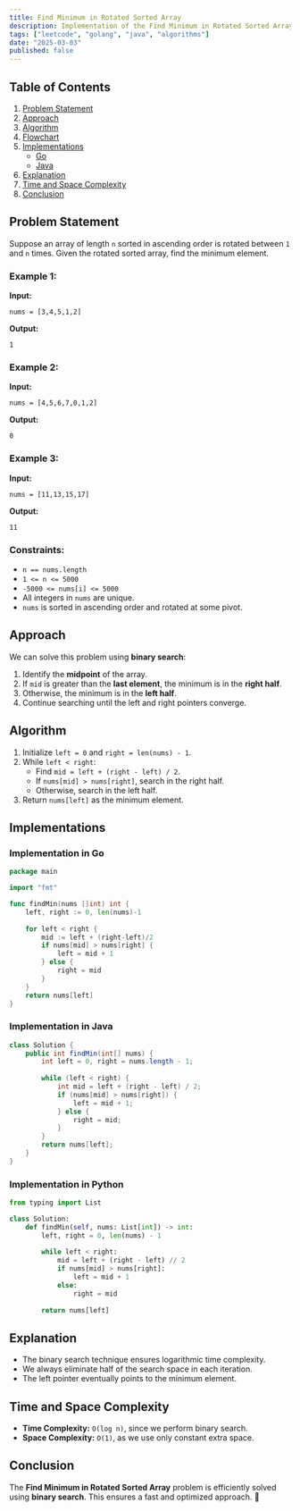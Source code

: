 ```yaml
---
title: Find Minimum in Rotated Sorted Array 
description: Implementation of the Find Minimum in Rotated Sorted Array algorithm with Go and Java.
tags: ["leetcode", "golang", "java", "algorithms"]
date: "2025-03-03"
published: false
---
```


## Table of Contents

1. [Problem Statement](#problem-statement)
2. [Approach](#approach)
3. [Algorithm](#algorithm)
4. [Flowchart](#flowchart)
5. [Implementations](#implementations)
   - [Go](#implementation-in-go)
   - [Java](#implementation-in-java)
6. [Explanation](#explanation)
7. [Time and Space Complexity](#time-and-space-complexity)
8. [Conclusion](#conclusion)

## Problem Statement

Suppose an array of length `n` sorted in ascending order is rotated between `1` and `n` times. Given the rotated sorted array, find the minimum element.

### Example 1:

**Input:**

```
nums = [3,4,5,1,2]
```

**Output:**

```
1
```

### Example 2:

**Input:**

```
nums = [4,5,6,7,0,1,2]
```

**Output:**

```
0
```

### Example 3:

**Input:**

```
nums = [11,13,15,17]
```

**Output:**

```
11
```

### Constraints:

- `n == nums.length`
- `1 <= n <= 5000`
- `-5000 <= nums[i] <= 5000`
- All integers in `nums` are unique.
- `nums` is sorted in ascending order and rotated at some pivot.

## Approach

We can solve this problem using **binary search**:

1. Identify the **midpoint** of the array.
2. If `mid` is greater than the **last element**, the minimum is in the **right half**.
3. Otherwise, the minimum is in the **left half**.
4. Continue searching until the left and right pointers converge.

## Algorithm

1. Initialize `left = 0` and `right = len(nums) - 1`.
2. While `left < right`:
   - Find `mid = left + (right - left) / 2`.
   - If `nums[mid] > nums[right]`, search in the right half.
   - Otherwise, search in the left half.
3. Return `nums[left]` as the minimum element.

## Implementations

### Implementation in Go

```go
package main

import "fmt"

func findMin(nums []int) int {
    left, right := 0, len(nums)-1
    
    for left < right {
        mid := left + (right-left)/2
        if nums[mid] > nums[right] {
            left = mid + 1
        } else {
            right = mid
        }
    }
    return nums[left]
}
```

### Implementation in Java

```java
class Solution {
    public int findMin(int[] nums) {
        int left = 0, right = nums.length - 1;
        
        while (left < right) {
            int mid = left + (right - left) / 2;
            if (nums[mid] > nums[right]) {
                left = mid + 1;
            } else {
                right = mid;
            }
        }
        return nums[left];
    }
}
```

### Implementation in Python

```python
from typing import List

class Solution:
    def findMin(self, nums: List[int]) -> int:
        left, right = 0, len(nums) - 1
        
        while left < right:
            mid = left + (right - left) // 2
            if nums[mid] > nums[right]:
                left = mid + 1
            else:
                right = mid
        
        return nums[left]
```


## Explanation

- The binary search technique ensures logarithmic time complexity.
- We always eliminate half of the search space in each iteration.
- The left pointer eventually points to the minimum element.

## Time and Space Complexity

- **Time Complexity:** `O(log n)`, since we perform binary search.
- **Space Complexity:** `O(1)`, as we use only constant extra space.

## Conclusion

The **Find Minimum in Rotated Sorted Array** problem is efficiently solved using **binary search**. This ensures a fast and optimized approach. 🚀

